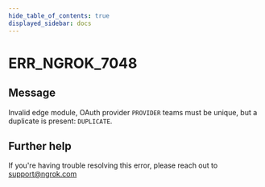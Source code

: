 ```yaml
---
hide_table_of_contents: true
displayed_sidebar: docs
---
```



# ERR_NGROK_7048

## Message

Invalid edge module, OAuth provider `PROVIDER` teams must be unique, but a duplicate is present: `DUPLICATE`.

<ErrorDetails error="err_ngrok_7048" />

## Further help

If you're having trouble resolving this error, please reach out to [support@ngrok.com](mailto:support@ngrok.com?subject=Help%20with%20ERR_NGROK_7048)
